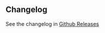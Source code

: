 ## Changelog

See the changelog in [Github Releases](https://github.com/galadriel-ai/galadriel/releases/)
